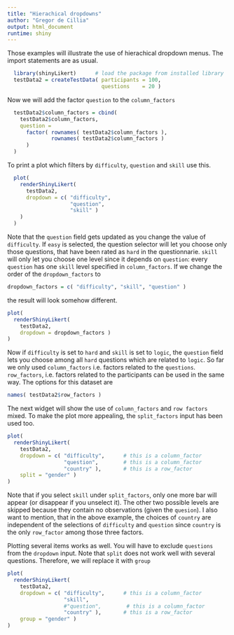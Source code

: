 ```yaml
---
title: "Hierachical dropdowns"
author: "Gregor de Cillia"
output: html_document
runtime: shiny
---
```


Those examples will illustrate the use of hierachical dropdown menus. The import statements are as usual.

```r
  library(shinyLikert)      # load the package from installed library
  testData2 = createTestData( participants = 100, 
                              questions    = 20 )
```

Now we will add the factor `question` to the `column_factors`

```r
  
  testData2$column_factors = cbind( 
    testData2$column_factors, 
    question = 
      factor( rownames( testData2$column_factors ),
              rownames( testData2$column_factors )
      )
  )
```

To print a plot which filters by `difficulty`, `question` and `skill` use this.

```r
  plot( 
    renderShinyLikert( 
      testData2,
      dropdown = c( "difficulty",
                    "question",
                    "skill" )
    ) 
  )
```

Note that the `question` field gets updated as you change the value of `difficulty`. If `easy` is selected, the question selector will let you choose only those questions, that have been rated as `hard` in the questionnarie. `skill` will only let you choose one level since it depends on `question`: every `question` has one `skill` level specified in `column_factors`. If we change the order of the `dropdown_factors` to 

```r
dropdown_factors = c( "difficulty", "skill", "question" )
```

the result will look somehow different.

```r
plot(
  renderShinyLikert( 
    testData2,
    dropdown = dropdown_factors )
)
```

Now if `difficulty` is set to `hard`  and `skill` is set to `logic`, the `question` field lets you choose among all `hard` questions which are related to `logic`. So far we only used `column_factors` i.e. factors related to the `questions`. `row_factors`, i.e. factors related to the participants can be used in the same way. The options for this dataset are 

```r
names( testData2$row_factors )
```

The next widget will show the use of `column_factors` and `row factors` mixed.
To make the plot more appealing, the `split_factors` input has been used too.

```r
plot(
  renderShinyLikert( 
    testData2,
    dropdown = c( "difficulty",      # this is a column_factor
                  "question",        # this is a column_factor
                  "country" ),       # this is a row_factor
    split = "gender" )
)
```

Note that if you select `skill` under `split_factors`, only one more bar will appear (or disappear if you unselect it). The other two possible levels are skipped because they contain no observations (given the `quesion`). I also want to mention, that in the above example, the choices of `country` are independent of the selections of `difficulty` and `question` since `country` is the only `row_factor` among those three factors.

Plotting several items works as well. You will have to exclude `questions` from the `dropdown` input. Note that `split` does not work well with several questions. Therefore, we will replace it with `group`

```r
plot(
  renderShinyLikert( 
    testData2,
    dropdown = c( "difficulty",      # this is a column_factor
                  "skill",
                  #"question",        # this is a column_factor
                  "country" ),       # this is a row_factor
    group = "gender" )
)
```
